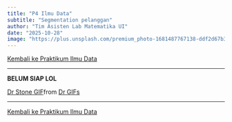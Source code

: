 ```yaml
---
title: "P4 Ilmu Data"
subtitle: "Segmentation pelanggan"
author: "Tim Asisten Lab Matematika UI"
date: "2025-10-28"
image: "https://plus.unsplash.com/premium_photo-1681487767138-ddf2d67b35c1?ixlib=rb-4.1.0&ixid=M3wxMjA3fDB8MHxzZWFyY2h8NXx8ZGF0YSUyMHZpc3VhbGl6YXRpb258ZW58MHx8MHx8fDA%3D&fm=jpg&q=60&w=3000"
---
```


<a href="../ildat2025.qmd" class="btn btn-outline-primary mb-4">
<i class="fa-solid fa-arrow-left"></i> Kembali ke Praktikum Ilmu Data
</a>

---

<!-- Isi modul -->

**BELUM SIAP LOL**

<div class="tenor-gif-embed" data-postid="5211926416949197849" data-share-method="host" data-aspect-ratio="1.02469" data-width="50%"><a href="https://tenor.com/view/dr-stone-senkuu-tongue-gif-5211926416949197849">Dr Stone GIF</a>from <a href="https://tenor.com/search/dr-gifs">Dr GIFs</a></div> <script type="text/javascript" async src="https://tenor.com/embed.js"></script>


---

<a href="../ildat2025.qmd" class="btn btn-outline-primary mb-4">
<i class="fa-solid fa-arrow-left"></i> Kembali ke Praktikum Ilmu Data
</a>